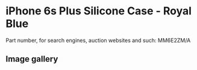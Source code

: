 
# iPhone 6s Plus Silicone Case - Royal Blue

Part number, for search engines, auction websites and such: MM6E2ZM/A

## Image gallery

<div style={{ width: '100%', maxWidth: '768px' }}>
<GalleryComponent
    images={[
      {
        original: "/everysource/MM6E2.webp",
        thumbnail: "/everypreview/MM6E2.webp",
      },
      {
        original: "/everysource/MM6E2_AV1_GOLD.webp",
        thumbnail: "/everypreview/MM6E2_AV1_GOLD.webp",
      },
      {
        original: "/everysource/MM6E2_AV1_SILVER.webp",
        thumbnail: "/everypreview/MM6E2_AV1_SILVER.webp",
      },
      {
        original: "/everysource/MM6E2_AV1_SPACE_GRAY.webp",
        thumbnail: "/everypreview/MM6E2_AV1_SPACE_GRAY.webp",
      }
    ]}
  />
</div>